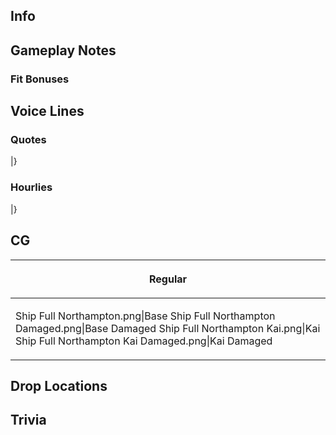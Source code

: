 ==Info==
{{KanmusuInfo|ID=455}}
{{KanmusuInfo|ID=460}}

==Gameplay Notes==

===Fit Bonuses===
{{:Northampton/Equipment Bonuses}}

==Voice Lines==
===Quotes===
{{ShipquoteHeader}}
{{ShipquoteKai
|scenario = Introduction
|origin = Nice meeting you.Northampton級一番艦、Northampton、ここに。あなたが Admiral?　ご一緒に参りましょう！
|translation =Nice meeting you. First of the Northampton-class, Northampton, here. You're the Admiral? Shall we?
}}
{{ShipquoteKai|kai = true|scenario = Introduction
|origin =Hi! How are you? Northampton級一番艦、Northampton、ここに。Admiral, ご一緒に参りましょう？
|translation =Hi! How are you? First of the Northampton-class, Northampton, here. Admiral, shall we?
}}
{{ShipquoteKai
|scenario = Library
|origin =Northampton級重巡洋艦一番艦、Northamptonです。あのEnterpriseの機動部隊、護衛の中核として、さらにHornetの護衛任務にも就きました。そして、運命のIronbottom Soundへ突入しました。鼠輸送を阻止するために。日本の水雷戦隊、あの夜のその力、それは驚異です。
|translation =I'm the first of the Northampton-class heavy cruisers, Northampton. I was a core member of the escort missions for the carrier task force of the famous Enterprise, as well as for Hornet. I was one of the ships that charged into the fateful Ironbottom Sound, in order to stop the "rat transportation" operations. The power of Japan's torpedo squadrons that night was truly astonishing.
}}
{{ShipquoteKai
|scenario = Secretary 1
|origin =そうね、お昼なら私は問題ないわ。行きましょう！
|translation =Yeah, there won't be any issues if it's daytime. Let's go!<ref> Northampton like most older American heavy cruisers at the start of World War II had poor night fighting capabilities and lack of proper radio equipment that the newer Brooklyn class and the St. Louis subclass got.</ref>
}}
{{ShipquoteKai|kai = true|scenario = Secretary 1
|origin =そうね、私はno problem! 行きましょう！
|translation =Yeah, no problem here! Let's go!
}}
{{ShipquoteKai
|scenario = Secretary 2
|origin =なっ、長波！？あぁ、巻波か？な、何？私に、ご用事？
|translation =N-Naganami!? Oh, is that you, Makinami? What, what is it? Do you need something from me?<ref>All were involved at the Battle of Tassafaronga/Battle of Lunga Point</ref>
}}
{{ShipquoteKai|kai = true|scenario = Secretary 2
|origin =まっ巻波！？あっ、長波、ですね？私もうここに慣れてきました。ありがとう。
|translation =M-Makinami!? Oh, Naganami, right? I've gotten used to things here, yes. Thanks.
}}
{{ShipquoteKai
|scenario = Secretary 3
|origin =Admiral? ううん、ここでは「提督」と言うのね？従いましょう。提督、何かこのNorthamptonにご用が？お昼の時間帯なら、何なりと。あぁ、すみません、夜はちょっと…　ええ、またの機会に。
|translation =Admiral? No wait, the word here is "teitoku", right? I'll use that. Do you need anything from me, Teitoku? It can be anything, as long as it's during the day. Ah, sorry, if it's nighttime then... yeah, next time then.
}}
{{ShipquoteKai|kai = true|scenario = Secretary 3
|origin =提督、日本の駆逐艦たちにも大分慣れてきました。とても忙しい。けれど、本当はとても優しいのね。この形で会いえて良かった。私たちも、そして、彼女たちも。ありがとう、提督。
|translation =Teitoku, I think I've got a good understanding of the Japanese destroyers now. They always seem so occupied, but they're actually really kind. I'm glad I was able to meet both you and the girls while in this form. Thanks, Teitoku.
}}
{{ShipquoteKai
|scenario = Idle
|origin =誰？扉をknockするのは、どなた？あっ！巻波？後ろは、長波？どうしたの？はっ？これは、差し入れ？私たちに？綺麗！和菓子ね？Japanese cake? ありがとう、いただくわ。
|translation =Who is it? Who might be knocking on the door? Ah! Makinami? And behind you, Naganami? What is it? Huh? A gift? For us? It's so pretty! "Wagashi", right? Japanese cake? Thanks, we gladly accept.
}}
{{ShipquoteKai
|scenario = Secretary Married
|origin =Hornet? Coffeeでもどう？提督も。はい、ここに。熱いですよ、気を付けて。はぁ。日本駆逐艦、彼女たちのいない夜の提督室、落ち着きますね。
|translation =How about some coffee, Hornet? You too, Teitoku. Yes, here it is. Watch out, it's hot. Hahh. It's so calming, the admiral's office at night, when the Japanese destroyer girls aren't around.
}}
{{ShipquoteKai
|scenario = Wedding
|origin =提督、私をお呼びでしょうか？Hornetの間違いでは？まぁ、それでは、妹のHoustonかしら？えっ？私？それは… その… engagement ring!? Really?
|translation =Teitoku, did you call? Did you mean to call for Hornet? Or maybe my little sister Houston? Eh, you're sure it's me? That's... an... engagement ring!? Really?
}}
{{ShipquoteKai
|scenario = Looking At Scores
|origin =Information? 了解。こちらです。
|translation =Information? Roger that. Here it is.
}}
{{ShipquoteKai
|scenario = Joining A Fleet
|origin =Northampton級一番艦、Northampton, 抜錨。出撃します！
|translation =First of the Northampton-class, Northampton, setting sail. Sortieing! 
}}
{{ShipquoteKai
|scenario = Equipment 1
|origin =I'm grateful for your support.
|translation =I'm grateful for your support.
}}
{{ShipquoteKai
|scenario = Equipment 2
|origin =Thank you very much!
|translation =Thank you very much!
}}
{{ShipquoteKai
|scenario = Equipment 3
|origin =No problem!
|translation =No problem!
}}
{{ShipquoteKai
|scenario = Supply
|origin =提督、thank you very much!
|translation =Teitoku, thank you very much!
}}
{{ShipquoteKai
|scenario = Docking Minor
|origin =I'm sorry.
|translation =I'm sorry.
}}
{{ShipquoteKai
|scenario = Docking Major
|origin =提督、申し訳ありません。大きく損傷しています。
|translation =I apologize, Teitoku. I've taken some serious injuries.
}}
{{ShipquoteKai
|scenario = Construction
|origin =提督、新造艦が完成しました。
|translation =Teitoku, the new ship has been completed.
}}
{{ShipquoteKai
|scenario = Returning From Sortie
|origin =提督、艦隊帰投しました。作戦終了です。
|translation =Teitoku, the fleet has returned to port. Operation complete.
}}
{{ShipquoteKai
|scenario = Starting A Sortie
|origin =USS Northampton, 出撃します！艦隊、前へ！
|translation =USS Northampton, sortieing! Fleet, forwards!
}}
{{ShipquoteKai
|scenario = Battle Start
|origin =敵艦隊を発見しました。負けません。砲戦準備！Open fire!
|translation =Enemy fleet spotted. We mustn't lose. Prepare for shelling! Open fire!
}}
{{ShipquoteKai
|scenario = Attack
|origin =Fire!
|translation =Fire!
}}
{{ShipquoteKai
|scenario = Air Battle/Daytime Spotting/Night Battle Attack
|origin =Fire! 敵の突撃を許すな！
|translation =Fire! Don't let the enemy break through!
}}
{{ShipquoteKai
|scenario = Night Battle
|origin =夜？引き返したいところだけれど、任務だから！
|translation =Night? I'd like to turn back here, but we have a mission!
}}
{{ShipquoteKai
|scenario = MVP
|origin =提督、Hornet, 見てくれましたか？私、頑張りました！見てください！ほら！やった！
|translation =Teitoku, Hornet, were you watching? I worked so hard! Look, see! I did it!
}}
{{ShipquoteKai
|scenario = Minor Damage 1
|origin =あっ！
|translation =Ah!
}}
{{ShipquoteKai
|scenario = Minor Damage 2
|origin =あぁっ！
|translation =Ahh!
}}
{{ShipquoteKai
|scenario = Major Damage
|origin =うん、何、魚雷？沈むものか？今度は、今度は沈みません！
|translation =Ungh, what was that, a torpedo? Am I sinking? As if, as if I'll sink this time!
}}
{{ShipquoteKai
|scenario = Sunk
|origin =結局、また、沈むんだ…私、嫌…だ…な…
|translation =In the end, I'm, sinking again... I... don't... want to...
}}
|}
<references/>
{{clear}}

===Hourlies===
{{ShipquoteHeader|type = hourly}}
{{ShipquoteKai|kai = true
|scenario = 00:00
|origin =Midnight. 提督、今日は私、Northamptonがsecretaryを務めます。何でもおっしゃってください。
|translation =Midnight. Teitoku, I, Northampton, will be your secretary for today. Please let me know if you need anything.
}}
{{ShipquoteKai|kai = true
|scenario = 01:00
|origin =It's 1 o'clock now. 提督、海外艦の書類はすべて、こちらにお回しください。私が全て正しく処理しておきます。お任せを。
|translation =It's 1 o'clock now. Admiral, please leave all the foreign ships' documents here. I'll make sure they're properly taken care of. Leave it to me.
}}
{{ShipquoteKai|kai = true
|scenario = 02:00
|origin =2 o'clock now. South Dakota, 相変わらずね。後で厳しく伝えておかなきゃ。まったく…
|translation =2 o'clock now. South Dakota never changes, does she? I'll have to set her straight later. Sheesh...
}}
{{ShipquoteKai|kai = true
|scenario = 03:00
|origin =3 o'clock now. Hornet...のは、見ないで全申請許諾っと…これでよし、まったく問題ありません。No problem.
|translation =3 o'clock now. Hornet's... well, I'll just rubber stamp all her documents... There we go, no issues at all. No problem.
}}
{{ShipquoteKai|kai = true
|scenario = 04:00
|origin =4 o'clock now. 提督、申し訳ありません、日本水雷戦隊、特に、この第十五、第三十一駆逐隊の書類、お任せしてよろしいでしょうか？いえ、特に深い意味は… no problem!
|translation =4 o'clock now. I apologize, Teitoku, but would it be okay if I left the Japanese torpedo squadrons' documents to you? Specifically the 15th and 31st Destroyer Divisions<ref>The main forces present at Tassafaronga/Lunga Point, along with ''Suzukaze'' and ''Kawakaze'' (DesDiv 24).</ref>. No, there isn't any particular reason... it's no problem!
}}
{{ShipquoteKai|kai = true
|scenario = 05:00
|origin =5 o'clock now. はっ。書類処理に追われていたら、もう朝ですね。Coffee入れますね、breakしましょう。
|translation =5 o'clock now. Hah. By the time we call the documents done, it's already morning. I'll brew some coffee, let's take a break.
}}
{{ShipquoteKai|kai = true
|scenario = 06:00
|origin =6 o'clock now. 素敵な朝。Good morning!
|translation =6 o'clock now. What a wonderful morning. Good morning!
}}
{{ShipquoteKai|kai = true
|scenario = 07:00
|origin =7 o'clock now. Morningはこちらに。カリカリbaconにscrambled egg. 卵は二つで良かったかしら？ Toastにjam, そして、熱々のcoffeeよ。さあ、召し上がれ！
|translation =7 o'clock now. Every morning should start with this! Crispy bacon and scrambled eggs - is two eggs enough? Toast and jam, and some hot coffee. Come on, dig in!
}}
{{ShipquoteKai|kai = true
|scenario = 08:00
|origin =8 o'clock now. Coffeeのお代わりはいかが？はい、もちろん。
|translation =8 o'clock now. Would you like some more coffee? Yes, of course.
}}
{{ShipquoteKai|kai = true
|scenario = 09:00
|origin =9 o'clock now. さあ、任務部隊を編成し、仕事を始めましょう！提督、まず、遠征からですか？それとも、演習から？
|translation =9 o'clock now. Now then, let's assemble the squadrons and get to work! Teitoku, are we starting with expeditions? Or with exercises?
}}
{{ShipquoteKai|kai = true
|scenario = 10:00
|origin =10 o'clock- あら、South Dakota. 元気そうですね。あのあとWashingtonと散々揉めたんですって？Hornetが悲しむわよ。えっ？そうでもない？うん、そう。
|translation =10 o'clock- oh my, South Dakota. You look well. I heard you and Washington got in a pretty rough fight after that incident<ref>Naval Battle of Guadalcanal/Third Battle of the Solomon Sea, specifically the fierce duel with ''Kirishima''</ref>. You know, the tragedy with Hornet<ref>Battle of the Santa Cruz Islands</ref>. Eh? Not really? Oh, I see.
}}
{{ShipquoteKai|kai = true
|scenario = 11:00
|origin =It's 11 o'clock now. Big Eも元気かしら？彼女のことです。大丈夫ね？
|translation =It's 11 o'clock now. Is Big E also doing well? I meant her, the girl. She's fine, I'm sure.
}}
{{ShipquoteKai|kai = true
|scenario = 12:00
|origin =It is noon! Lunchにしましょう。North特製のsandwichを作ってきました。さあ、召し上がれ！熱いcoffeeもここに。どうかしら？
|translation =It is noon! Let's do lunch. I made North's Special sandwich. Dig in! The hot coffee's here too. How is it?
}}
{{ShipquoteKai|kai = true
|scenario = 13:00
|origin =1 o'clock now. Coffeeのお代わりはいかが？今度はsugarをたくさん入れましょうか。午後の元気が出ますよ。
|translation =1 o'clock now. Would you like some more coffee? I'll add plenty of sugar this time, it'll perk you up for the afternoon.
}}
{{ShipquoteKai|kai = true
|scenario = 14:00
|origin =2 o'cl- あれは、あれは、日本の駆逐隊！彼女たちを見ると、頭の中で「Tokyo Express」という謎の言葉が…たしか…たしか、東京から出発する急行を甘く見てはいけないという謎の言葉…いや違う。何？
|translation =2 o'cl- that, that must be the Japanese destroyers! Seeing them makes me think of this strange phrase, "Tokyo Express"... I think... it went something like, "You mustn't underestimate the express departing from Tokyo"... no, that's not it. How did it go again?
}}
{{ShipquoteKai|kai = true
|scenario = 15:00
|origin =3 o'clock now. うっ…　Hi, 黒潮、親潮. How are you? うぅぅ…Fine. はっ…何故か、汗をかくわ。
|translation =3 o'clock now. Uh... Hi, Kuroshio, Oyashio. How are you? Uhhh.... I'm fine. Hahh... why am I sweating?
}}
{{ShipquoteKai|kai = true
|scenario = 16:00
|origin =4 o'clock now. なっ、提督、ありがとう。Coffee、落ち着くわ。Thanks.
|translation =4 o'clock now. Oh, thank you, Teitoku. Coffee calms me down. Thanks.
}}
{{ShipquoteKai|kai = true
|scenario = 17:00
|origin =5 o'clock- 提督、見てください、夕日が！夕日があんなに美しく！こんな平和が、いつまでも続くと、いいですね。本当に。
|translation =5 o'clock- Teitoku, please look, the sunset! It's so beautiful! I hope this peace lasts forever, I really do.
}}
{{ShipquoteKai|kai = true
|scenario = 18:00
|origin =6 o'clock now. さあ、艦隊を港に戻しましょう。提督、dinnerは何がいいかしら？
|translation =6 o'clock now. Now then, let's bring the fleet back to port. Teitoku, what would you like for dinner? 
}}
{{ShipquoteKai|kai = true
|scenario = 19:00
|origin =7 o'clock now. 提督、お待たせしました。今晩のdinnerは、North特製American beefのphil steakです。召し上がれ！
|translation =7 o'clock now. Thanks for waiting, Teitoku. Tonight's dinner is North's special Philly cheesesteak made with American beef. Eat up!
}}
{{ShipquoteKai|kai = true
|scenario = 20:00
|origin =8 o'clock now. 提督、いい食べっぷりで、私も嬉しいです！Beerからウイスキーに替えますか？Rockで？了解です！
|translation =8 o'clock now. I love eating my fill too, Teitoku! Shall we switch from beer to whiskey? On the rocks? Sure!
}}
{{ShipquoteKai|kai = true
|scenario = 21:00
|origin =9 o'cl- knock? こんな時間に？どなた？まさか、Japanese destroyers!? はい！あら、Houston! 脅かせないで、もう！
|translation =9 o'cl- a knock? At this hour? Who is it? Don't tell me, Japanese destroyers!? Hello!? Oh, Houston! Don't scare me like that, jeez!
}}
{{ShipquoteKai|kai = true
|scenario = 22:00
|origin =10 o'clock now. Houston元気そうね。良かった。元気にやってるの。うん。うん！Okay, 今夜は飲みましょう。はい、乾杯！
|translation =10 o'clock now. You seem well, Houston. That's great. I'm doing well. Mhm. Yeah! Okay, let's drink tonight. Yep, cheers!
}}
{{ShipquoteKai|kai = true
|scenario = 23:00
|origin =11 o'clock now. 提督、今日も大変お疲れさまでした。明日も頑張っていきましょう。へっ。Good night.
|translation =11 o'clock now. Thanks for your hard work today, Teitoku. Let's keep it up tomorrow. Heh. Good night.
}}
|}
<references/>
{{clear}}

==CG==
{| class="mw-collapsible mw-collapsed wikitable" style="width: 100%;"
!Regular
|-
|<gallery>
Ship Full Northampton.png|Base
Ship Full Northampton Damaged.png|Base Damaged
Ship Full Northampton Kai.png|Kai
Ship Full Northampton Kai Damaged.png|Kai Damaged
</gallery>
|}

==Drop Locations==

==Trivia==

{{Shiplist}}